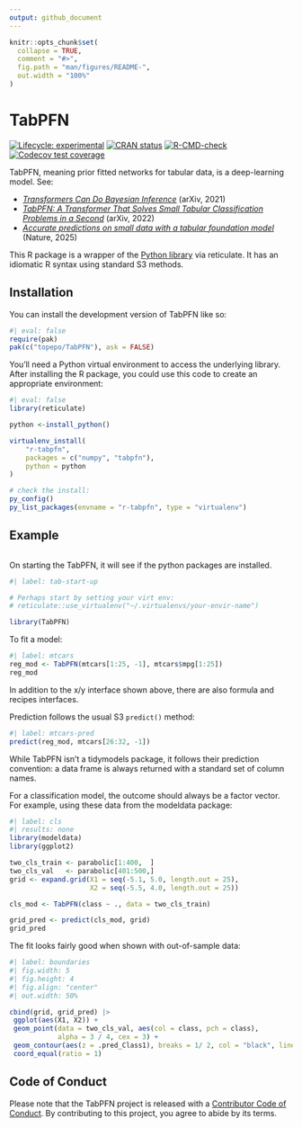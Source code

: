 ```yaml
---
output: github_document
---
```


<!-- README.md is generated from README.Rmd. Please edit that file -->

```r
knitr::opts_chunk$set(
  collapse = TRUE,
  comment = "#>",
  fig.path = "man/figures/README-",
  out.width = "100%"
)
```

# TabPFN

<!-- badges: start -->
[![Lifecycle: experimental](https://img.shields.io/badge/lifecycle-experimental-orange.svg)](https://lifecycle.r-lib.org/articles/stages.html#experimental)
[![CRAN status](https://www.r-pkg.org/badges/version/TabPFN)](https://CRAN.R-project.org/package=TabPFN)
[![R-CMD-check](https://github.com/topepo/TabPFN/actions/workflows/R-CMD-check.yaml/badge.svg)](https://github.com/topepo/TabPFN/actions/workflows/R-CMD-check.yaml)
[![Codecov test coverage](https://codecov.io/gh/topepo/TabPFN/branch/main/graph/badge.svg)](https://app.codecov.io/gh/topepo/TabPFN?branch=main)
<!-- badges: end -->

TabPFN, meaning prior fitted networks for tabular data, is a deep-learning model. See:

- [_Transformers Can Do Bayesian Inference_](https://arxiv.org/abs/2112.10510) (arXiv, 2021)
- [_TabPFN: A Transformer That Solves Small Tabular Classification Problems in a Second_](https://arxiv.org/abs/2207.01848) (arXiv, 2022)
- [_Accurate predictions on small data with a tabular foundation model_](https://scholar.google.com/scholar?hl=en&as_sdt=0%2C7&q=%22Accurate+predictions+on+small+data+with+a+tabular+foundation+model%22) (Nature, 2025)

This R package is a wrapper of the [Python library](https://github.com/PriorLabs/TabPFN) via reticulate. It has an idiomatic R syntax using standard S3 methods. 

## Installation

You can install the development version of TabPFN like so:

```r
#| eval: false
require(pak)
pak(c("topepo/TabPFN"), ask = FALSE)
```

You'll need a Python virtual environment to access the underlying library. After installing the R package, you could use this code to create an appropriate environment: 

```r
#| eval: false
library(reticulate)

python <-install_python()

virtualenv_install(
	"r-tabpfn",
	packages = c("numpy", "tabpfn"),
	python = python
)

# check the install:
py_config()
py_list_packages(envname = "r-tabpfn", type = "virtualenv")
```


## Example


```r

```

On starting the TabPFN, it will see if the python packages are installed. 

```r
#| label: tab-start-up

# Perhaps start by setting your virt env: 
# reticulate::use_virtualenv("~/.virtualenvs/your-envir-name")

library(TabPFN)
```

To fit a model: 

```r
#| label: mtcars
reg_mod <- TabPFN(mtcars[1:25, -1], mtcars$mpg[1:25])
reg_mod
```

In addition to the x/y interface shown above, there are also formula and recipes interfaces. 

Prediction follows the usual S3 `predict()` method: 

```r
#| label: mtcars-pred
predict(reg_mod, mtcars[26:32, -1])
```

While TabPFN isn’t a tidymodels package, it follows their prediction convention: a data frame is always returned with a standard set of column names. 

For a classification model, the outcome should always be a factor vector. For example, using these data from the modeldata package: 

```r
#| label: cls
#| results: none
library(modeldata)
library(ggplot2)

two_cls_train <- parabolic[1:400,  ]
two_cls_val   <- parabolic[401:500,]
grid <- expand.grid(X1 = seq(-5.1, 5.0, length.out = 25), 
                    X2 = seq(-5.5, 4.0, length.out = 25))

cls_mod <- TabPFN(class ~ ., data = two_cls_train)

grid_pred <- predict(cls_mod, grid)
grid_pred
```

The fit looks fairly good when shown with out-of-sample data: 

```r
#| label: boundaries
#| fig.width: 5
#| fig.height: 4
#| fig.align: "center"
#| out.width: 50%

cbind(grid, grid_pred) |>
 ggplot(aes(X1, X2)) + 
 geom_point(data = two_cls_val, aes(col = class, pch = class), 
            alpha = 3 / 4, cex = 3) +
 geom_contour(aes(z = .pred_Class1), breaks = 1/ 2, col = "black", linewidth = 1) +
 coord_equal(ratio = 1)
```

## Code of Conduct
  
Please note that the TabPFN project is released with a [Contributor Code of Conduct](https://contributor-covenant.org/version/2/1/CODE_OF_CONDUCT.html). By contributing to this project, you agree to abide by its terms.
